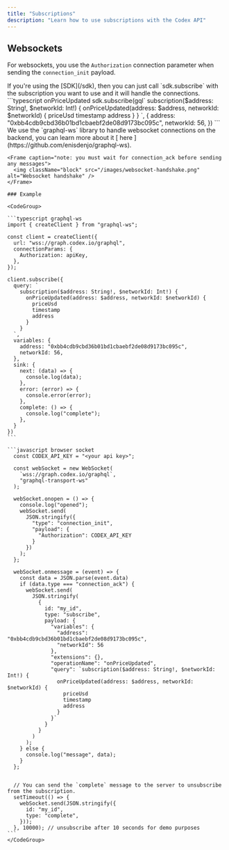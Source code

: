 ```yaml
---
title: "Subscriptions"
description: "Learn how to use subscriptions with the Codex API"
---
```


## Websockets

For websockets, you use the `Authorization` connection parameter when sending the `connection_init` payload.



<AccordionGroup>
  <Accordion title="Typescript SDK" defaultOpen>
    If you're using the [SDK](/sdk), then you can just call `sdk.subscribe` with the subscription you want to use and it will handle the connections.
    ```typescript onPriceUpdated
    sdk.subscribe(gql`
      subscription($address: String!, $networkId: Int!) {
        onPriceUpdated(address: $address, networkId: $networkId) {
          priceUsd
          timestamp
          address
        }
      }
    `, {
      address: "0xbb4cdb9cbd36b01bd1cbaebf2de08d9173bc095c",
      networkId: 56,
    })
    ```
  </Accordion>
  <Accordion title="Your own implementation">
    We use the `graphql-ws` library to handle websocket connections on the backend, you can learn more about it [ here ](https://github.com/enisdenjo/graphql-ws).

    <Frame caption="note: you must wait for connection_ack before sending any messages">
      <img className="block" src="/images/websocket-handshake.png" alt="Websocket handshake" />
    </Frame>

    ### Example

    <CodeGroup>

    ```typescript graphql-ws
    import { createClient } from "graphql-ws";

    const client = createClient({
      url: "wss://graph.codex.io/graphql",
      connectionParams: {
        Authorization: apiKey,
      },
    });

    client.subscribe({
      query: `
        subscription($address: String!, $networkId: Int!) {
          onPriceUpdated(address: $address, networkId: $networkId) {
            priceUsd
            timestamp
            address
          }
        }
      `,
      variables: {
        address: "0xbb4cdb9cbd36b01bd1cbaebf2de08d9173bc095c",
        networkId: 56,
      },
      sink: {
        next: (data) => {
          console.log(data);
        },
        error: (error) => {
          console.error(error);
        },
        complete: () => {
          console.log("complete");
        },
      }
    })
    ```

    ```javascript browser socket
      const CODEX_API_KEY = "<your api key>";

      const webSocket = new WebSocket(
        `wss://graph.codex.io/graphql`,
        "graphql-transport-ws"
      );

      webSocket.onopen = () => {
        console.log("opened");
        webSocket.send(
          JSON.stringify({
            "type": "connection_init",
            "payload": {
              "Authorization": CODEX_API_KEY
            }
          })
        );
      };

      webSocket.onmessage = (event) => {
        const data = JSON.parse(event.data)
        if (data.type === "connection_ack") {
          webSocket.send(
            JSON.stringify(
              {
                id: "my_id",
                type: "subscribe",
                payload: {
                  "variables": {
                    "address": "0xbb4cdb9cbd36b01bd1cbaebf2de08d9173bc095c",
                    "networkId": 56
                  },
                  "extensions": {},
                  "operationName": "onPriceUpdated",
                  "query": `subscription($address: String!, $networkId: Int!) {
                    onPriceUpdated(address: $address, networkId: $networkId) {
                      priceUsd
                      timestamp
                      address
                    }
                  }`
                }
              }
            )
          );
        } else {
          console.log("message", data);
        }
      };


      // You can send the `complete` message to the server to unsubscribe from the subscription.
      setTimeout(() => {
        webSocket.send(JSON.stringify({
          id: "my_id",
          type: "complete",
        }));
      }, 10000); // unsubscribe after 10 seconds for demo purposes
    ```
    </CodeGroup>
  </Accordion>

</AccordionGroup>



